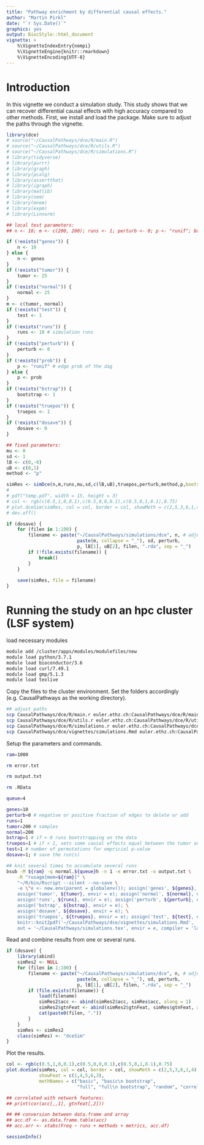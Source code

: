 ```yaml
---
title: "Pathway enrichment by differential causal effects."
author: "Martin Pirkl"
date: "`r Sys.Date()`"
graphics: yes
output: BiocStyle::html_document
vignette: >
    %\VignetteIndexEntry{nempi}
    %\VignetteEngine{knitr::rmarkdown}
    %\VignetteEncoding{UTF-8}
---
```


# Introduction

In this vignette we conduct a simulation study. This study shows that we can recover differential causal effects with high accuracy compared to other methods. First, we install and load the package. Make sure to adjust the paths through the vignette.

```r
library(dce)
# source("~/CausalPathways/dce/R/main.R")
# source("~/CausalPathways/dce/R/utils.R")
# source("~/CausalPathways/dce/R/simulations.R")
# library(tidyverse)
# library(purrr)
# library(graph)
# library(pcalg)
# library(assertthat)
# library(igraph)
# library(matlib)
# library(nem)
# library(mnem)
# library(expm)
# library(Linnorm)
```

```r
## local test parameters:
## n <- 10; m <- c(200, 200); runs <- 1; perturb <- 0; p <- "runif"; bootstrap <- 0; truepos <- 1; test <- 10

if (!exists("genes")) {
    n <- 10
} else {
    n <- genes
}
if (!exists("tumor")) {
    tumor <- 25
}
if (!exists("normal")) {
    normal <- 25
}
m <- c(tumor, normal)
if (!exists("test")) {
    test <- 1
}
if (!exists("runs")) {
    runs <- 10 # simulation runs
}
if (!exists("perturb")) {
    perturb <- 0
}
if (!exists("prob")) {
    p <- "runif" # edge prob of the dag
} else {
    p <- prob
}
if (!exists("bstrap")) {
    bootstrap <- 1
}
if (!exists("truepos")) {
    truepos <- 1
}
if (!exists("dosave")) {
    dosave <- 0
}

## fixed parameters:
mu <- 0
sd <- 1
lB <- c(0,-0)
uB <- c(0,1)
method <- "p"

simRes <- simDce(n,m,runs,mu,sd,c(lB,uB),truepos,perturb,method,p,bootstrap=bootstrap,TRUE,test=test)
# 
# pdf("temp.pdf", width = 15, height = 3)
# col <- rgb(c(0.5,1,0,0.1),c(0.5,0,0,0.1),c(0.5,0,1,0.1),0.75)
# plot.dceSim(simRes, col = col, border = col, showMeth = c(2,5,3,6,1,4), showFeat = c(1,4,5,6,3), methNames = c("basic", "basic\n bootstrap", "full", "full\n bootstrap", "random", "correlation"))
# dev.off()

if (dosave) {
    for (filen in 1:100) {
        filename <- paste("~/CausalPathways/simulations/dce", n, # adjust path
                          paste(m, collapse = "_"), sd, perturb,
                          p, lB[1], uB[2], filen, ".rda", sep = "_")
        if (!file.exists(filename)) {
            break()
        }
    }
    
    save(simRes, file = filename)
}
```

# Running the study on an hpc cluster (LSF system)

load necessary modules

```bash
module add /cluster/apps/modules/modulefiles/new
module load python/3.7.1
module load bioconductor/3.6
module load curl/7.49.1
module load gmp/5.1.3
module load texlive
```

Copy the files to the cluster environment. Set the folders accordingly (e.g. CausalPathways as the working directory).

```bash
## adjust paths
scp CausalPathways/dce/R/main.r euler.ethz.ch:CausalPathways/dce/R/main.R
scp CausalPathways/dce/R/utils.r euler.ethz.ch:CausalPathways/dce/R/utils.R
scp CausalPathways/dce/R/simulations.r euler.ethz.ch:CausalPathways/dce/R/simulations.R
scp CausalPathways/dce/vignettes/simulations.Rmd euler.ethz.ch:CausalPathways/dce/vignettes/simulations.Rmd
```

Setup the parameters and commands.

```bash
ram=1000

rm error.txt

rm output.txt

rm .RData

queue=4

genes=10
perturb=0 # negative or positive fraction of edges to delete or add
runs=1
tumor=200 # samples
normal=200
bstrap=1 # if > 0 runs bootstrapping on the data
truepos=1 # if < 1, sets some causal effects equal between the tumor and normal
test=1 # number of permutations for empricial p-value
dosave=1; # save the run(s)

## knit several times to accumulate several runs
bsub -M ${ram} -q normal.${queue}h -n 1 -e error.txt -o output.txt \
	-R "rusage[mem=${ram}]" \
	"~/R/bin/Rscript --silent --no-save \
	-e \"e <- new.env(parent = globalenv()); assign('genes', ${genes}, envir = e); \
	assign('tumor', ${tumor}, envir = e); assign('normal', ${normal}, envir = e); \
	assign('runs', ${runs}, envir = e); assign('perturb', ${perturb}, envir = e); \
	assign('bstrap', ${bstrap}, envir = e); \
	assign('dosave', ${dosave}, envir = e); \
	assign('truepos', ${truepos}, envir = e); assign('test', ${test}, envir = e); \
    knitr::knit2pdf('~/CausalPathways/dce/vignettes/simulations.Rmd',
    out = '~/CausalPathways/simulations.tex', envir = e, compiler = 'latex')\""

```

Read and combine results from one or several runs.

```r
if (dosave) {
    library(abind)
    simRes2 <- NULL
    for (filen in 1:100) {
        filename <- paste("~/CausalPathways/simulations/dce", n, # adjust path
                          paste(m, collapse = "_"), sd, perturb,
                          p, lB[1], uB[2], filen, ".rda", sep = "_")
        if (file.exists(filename)) {
            load(filename)
            simRes2$acc <- abind(simRes2$acc, simRes$acc, along = 1)
            simRes2$gtnFeat <- abind(simRes2$gtnFeat, simRes$gtnFeat, along = 1)
            cat(paste0(filen, "."))
        }
    }
    simRes <- simRes2
    class(simRes) <- "dceSim"
}
```

Plot the results.

```r
col <- rgb(c(0.5,1,0,0.1),c(0.5,0,0,0.1),c(0.5,0,1,0.1),0.75)
plot.dceSim(simRes, col = col, border = col, showMeth = c(2,5,3,6,1,4),
            showFeat = c(1,4,5,6,3),
            methNames = c("basic", "basic\n bootstrap",
                          "full", "full\n bootstrap", "random", "correlation"))

## correlated with network features:
## print(cor(acc[,,1], gtnfeat[,2]))

## ## conversion between data.frame and array
## acc.df <- as.data.frame.table(acc)
## acc.arr <- xtabs(Freq ~ runs + methods + metrics, acc.df)
```

```r
sessionInfo()
```
